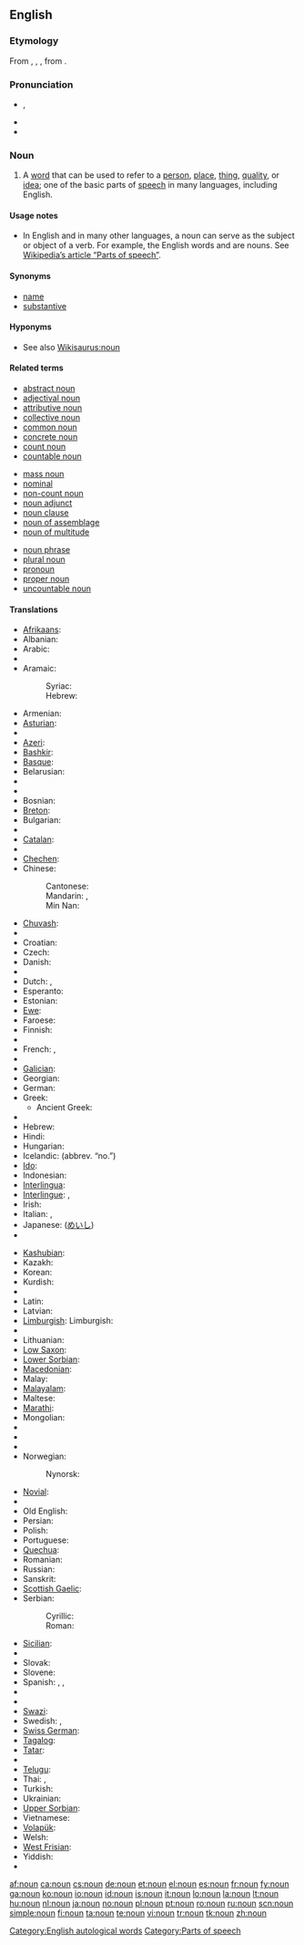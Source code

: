 {{wikipedia}}
==English==

===Etymology===
From {{etyl|xno}} {{term|noun|lang=xno}}, {{term|non|lang=xno}}, {{term|nom|lang=xno}}, from {{etyl|la}} {{term|nomen|nōmen|name|lang=la}}.

===Pronunciation===
* {{IPA|/naʊn/}}, {{SAMPA|/naUn/}}
* {{audio|en-us-inlandnorth-noun.ogg|Audio (US-Inland North)}}
* {{rhymes|aʊn}}

===Noun===
{{en-noun}}

# {{grammar}} A [[word]] that can be used to refer to a [[person]], [[place]], [[thing]], [[quality]], or [[idea]]; one of the basic parts of [[speech]] in many languages, including English.

====Usage notes====
* In English and in many other languages, a noun can serve as the subject or object of a verb. For example, the English words {{term|table}} and {{term|computer}} are nouns. See [[w:Part of speech|Wikipedia’s article “Parts of speech”]].

====Synonyms====
* [[name]]
* [[substantive]]

====Hyponyms====
* See also [[Wikisaurus:noun]]

====Related terms====
{{top3}}
* [[abstract noun]]
* [[adjectival noun]]
* [[attributive noun]]
* [[collective noun]]
* [[common noun]]
* [[concrete noun]]
* [[count noun]]
* [[countable noun]]
{{mid3}}
* [[mass noun]]
* [[nominal]]
* [[non-count noun]]
* [[noun adjunct]]
* [[noun clause]]
* [[noun of assemblage]]
* [[noun of multitude]]
{{mid3}}
* [[noun phrase]]
* [[plural noun]]
* [[pronoun]]
* [[proper noun]]
* [[uncountable noun]]
{{bottom}}

====Translations====
{{trans-top|gramatical category}}
* [[Afrikaans]]: {{t|af|byvoeglike naamwoord|xs=Afrikaans}}
* Albanian: {{t-|sq|emër|xs=Albanian}}
* Arabic: {{t+|ar|اسم|m|tr=’ism|sc=Arab}}
* {{trreq|Aragonese}}
* Aramaic:
*: Syriac: {{tø|arc|ܫܡܐ|m|tr=šmā’|sc=Syrc}}
*: Hebrew: {{tø|arc|שמא|m|tr=šmā’|sc=Hebr}}
* Armenian: {{t|hy|գոյական|tr=goyakan|sc=Armn|xs=Armenian}}
* [[Asturian]]: {{t+|ast|sustantivu|xs=Asturian}}
* {{trreq|Aymara}}
* [[Azeri]]: {{t|az|isim}}
* [[Bashkir]]: {{tø|ba|исем|tr=isem}}
* [[Basque]]: {{t-|eu|izen|xs=Basque}}
* Belarusian: {{t|be|назоўнік}}
* {{trreq|Bengali}}
* {{trreq|Bishnupriya Manipuri}}
* Bosnian: {{t|bs|imenice}}
* [[Breton]]: {{t|br|anv-kadarn|xs=Breton}}
* Bulgarian: {{t|bg|съществително име|m|tr=səštestvítelno ime|sc=Cyrl}}
* {{trreq|Burmese}}
* [[Catalan]]: {{t|ca|substantiu|m}}
* {{trreq|Chamorro}}
* [[Chechen]]: {{t|ce|цIердош}}
* Chinese:
*: Cantonese: {{tø|yue|名詞|tr=ming4 ci4|sc=Hani|xs=Cantonese}}
*: Mandarin: {{t-|cmn|名詞|sc=Hani|xs=Mandarin}}, {{t-|cmn|名词|tr=míngcí|sc=Hani|xs=Mandarin}}
*: Min Nan: {{t|nan|bêng-sû|xs=Min Nan}}
* [[Chuvash]]: {{tø|cv|япала ячĕ|sc=Cyrl|xs=Chuvash}}
* {{trreq|Crimean Tatar}}
* Croatian: {{t-|hr|imenica|f|alt=ȉmenica}}
* Czech: {{t+|cs|podstatné jméno|n}}
* Danish: {{t|da|navneord|n}}
* {{trreq|Dhivehi}}
* Dutch: {{t+|nl|zelfstandig naamwoord|n}}, {{t+|nl|substantief|n}}
* Esperanto: {{t+|eo|substantivo|xs=Esperanto}}
* Estonian: {{t-|et|nimisõna}}
* [[Ewe]]: {{tø|ee|nuŋkɔ|xs=Ewe}}
* Faroese: {{t-|fo|navnorð|xs=Faroese}}
* Finnish: {{t+|fi|substantiivi}}
* {{trreq|Franco-Provençal}}
* French: {{t+|fr|nom|m}}, {{t+|fr|substantif|m}}
* {{trreq|Friulian}}
* [[Galician]]: {{t-|gl|substantivo|xs=Galician}}
* Georgian: {{t+|ka|არსებითი სახელი|tr=arsebit‘i saxeli|xs=Georgian}}
* German: {{t+|de|Substantiv|n}}
* Greek: {{t+|el|ουσιαστικό|n|tr=ousiastikó|sc=Grek}}
** Ancient Greek: {{tø|grc|sc=polytonic|ὄνομα|tr=ónoma|n|xs=Ancient Greek}}
* {{trreq|Greenlandic}}
* Hebrew: {{t|he|שם־עצם|m|tr=shem-’etsem|sc=Hebr}}
* Hindi: {{t|hi|संज्ञा|m|tr=sangyaa|sc=Deva|xs=Hindi}}
* Hungarian: {{t+|hu|főnév}}
* Icelandic: {{t+|is|nafnorð|n}} (abbrev. “no.”)
* [[Ido]]: {{t+|io|substantivo|xs=Ido}}
* Indonesian: {{t-|id|kata benda|xs=Indonesian}}
* [[Interlingua]]: {{t-|ia|substantivo|xs=Interlingua}}
* [[Interlingue]]: {{t|ie|substantive}}, {{t|ie|nómine}}
* Irish: {{t+|ga|ainmfhocal|m|xs=Irish}}
* Italian: {{t+|it|nome|m}}, {{t+|it|sostantivo|m}}
* Japanese: {{t+|ja|名詞|tr=meishí|sc=Jpan}} ([[めいし]])
* {{trreq|Javanese}}
{{trans-mid}}
* [[Kashubian]]: {{t-|csb|jistnik|m|xs=Kashubian}}
* Kazakh: {{t|kk|зат есім|sc=Cyrl|xs=Kazakh}}
* Korean: {{t+|ko|명사|tr=myeongsa|sc=Hang}}
* Kurdish: {{t+|ku|ناو|sc=KUchar}}
* {{trreq|Kyrgyz}}
* Latin: {{t+|la|nomen|n}}
* Latvian: {{t+|lv|lietvārds|m|xs=Latvian}}
* [[Limburgish]]: Limburgish: {{t+|nl|zèlfstenjig naamwaord|n}}
* {{trreq|Lingala}}
* Lithuanian: {{t+|lt|daiktavardis|xs=Lithuanian}}
* [[Low Saxon]]: {{t-|nds|substantiv|xs=Low Saxon}}
* [[Lower Sorbian]]: {{tø|dsb|substantiw|m|xs=Lower Sorbian}}
* [[Macedonian]]: {{t-|mk|именка|f|sc=Cyrl|xs=Macedonian}}
* Malay: {{t|ms|kata nama|xs=Malay}}
* [[Malayalam]]: {{t|ml|നാമം|tr=naamam|xs=Malayalam}}
* Maltese: {{t+|mt|nom|xs=Maltese}}
* [[Marathi]]: {{t-|mr|नाम|sc=Deva|xs=Marathi}}
* Mongolian: {{t|mn|нэр үг|sc=Cyrl|xs=Mongolian}}
* {{trreq|Nepali}}
* {{trreq|Newari}}
* {{trreq|Northern Sami}}
* Norwegian: {{t+|no|substantiv|n}}
*: Nynorsk: {{t-|nn|substantiv|xs=Norwegian Nynorsk}}
* [[Novial]]: {{tø|nov|substantive|xs=Novial}}
* {{trreq|Occitan}}
* Old English: {{t-|ang|nama|m|xs=Old English}}
* Persian: {{t+|fa|اسم|sc=fa-Arab|xs=Persian}}
* Polish: {{t+|pl|rzeczownik|m}}
* Portuguese: {{t+|pt|substantivo|m}}
* [[Quechua]]: {{t|qu|sutirimana|xs=Quechua}}
* Romanian: {{t+|ro|substantiv|n}}
* Russian: {{t+|ru|имя существительное|n|tr=ímja suščestvítel’noje|sc=Cyrl}}
* Sanskrit: {{t-|hr|नामन्|n|tr=nā́man|sc=Deva}}
* [[Scottish Gaelic]]: {{t-|gd|ainmear|m|xs=Scottish Gaelic}}
* Serbian:
*: Cyrillic: {{t-|sr|именица|sc=Cyrl}}
*: Roman: {{t-|sr|imenica|f}}
* [[Sicilian]]: {{t+|scn|sustantivu|xs=Sicilian}}
* {{trreq|Sinhala}}
* Slovak: {{t|sk|podstatné meno|n}}
* Slovene: {{t+|sl|samostalnik|m}}
* Spanish: {{t+|es|sustantivo|m}}, {{t+|es|substantivo|m}}, {{qualifier|Venezuela}} {{t+|es|nombre|m}}
* {{trreq|Sundanese}}
* {{trreq|Swahili}}
* [[Swazi]]: {{t|ss|libito|xs=Swazi}}
* Swedish: {{t+|sv|substantiv|n}}, {{t+|sv|nomen|n}}
* [[Swiss German]]: {{t|gsw|Substantiv|n}}
* [[Tagalog]]: {{t|tl|pangngalan|xs=Tagalog}}
* [[Tatar]]: {{tø|tt|исем|tr=isem}}
* {{trreq|Tamil}}
* [[Telugu]]: {{t|te|నామవాచకము|tr=nAmavAchakamu|sc=Telu}}
* Thai: {{t+|th|นาม|tr=naam|sc=Thai|xs=Thai}}, {{t|th|คำนาม|tr=khahm naam|sc=Thai|xs=Thai}}
* Turkish: {{t+|tr|isim}}
* Ukrainian: {{t+|uk|іменник|m|sc=Cyrl|xs=Ukrainian}}
* [[Upper Sorbian]]: {{t|hsb|substantiw|m|xs=Upper Sorbian}}
* Vietnamese: {{t+|vi|danh từ|xs=Vietnamese}}
* [[Volapük]]: {{t|vo|subsat|xs=Volapük}}
* Welsh: {{t+|cy|enw|xs=Welsh}}
* [[West Frisian]]: {{t|fy|haadwurd|n|xs=West Frisian}}
* Yiddish: {{t|yi|סובסטאנטיוו|n|tr=substantiv|sc=Hebr|xs=Yiddish}}
* {{trreq|Zazaki}}
{{trans-bottom}}

[[Category:English autological words]]
[[Category:Parts of speech]]

[[af:noun]]
[[ca:noun]]
[[cs:noun]]
[[de:noun]]
[[et:noun]]
[[el:noun]]
[[es:noun]]
[[fr:noun]]
[[fy:noun]]
[[ga:noun]]
[[ko:noun]]
[[io:noun]]
[[id:noun]]
[[is:noun]]
[[it:noun]]
[[lo:noun]]
[[la:noun]]
[[lt:noun]]
[[hu:noun]]
[[nl:noun]]
[[ja:noun]]
[[no:noun]]
[[pl:noun]]
[[pt:noun]]
[[ro:noun]]
[[ru:noun]]
[[scn:noun]]
[[simple:noun]]
[[fi:noun]]
[[ta:noun]]
[[te:noun]]
[[vi:noun]]
[[tr:noun]]
[[tk:noun]]
[[zh:noun]]